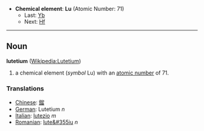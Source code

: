 *'''Chemical element''': '''Lu''' (Atomic Number: 71)
**Last: [[Ytterbium|Yb]]
**Next: [[Hafnium|Hf]]
----
== Noun ==
'''lutetium''' ([[en:Lutetium|Wikipedia:Lutetium]])

# a chemical element (''symbol'' Lu) with an [[atomic number]] of 71.

===Translations===
*[[Chinese]]: [[鎦]]
*[[German]]:  Lutetium ''n''
*[[Italian]]: [[lutezio]] ''m''
*[[Romanian]]: [[lute&#355iu]] ''n''